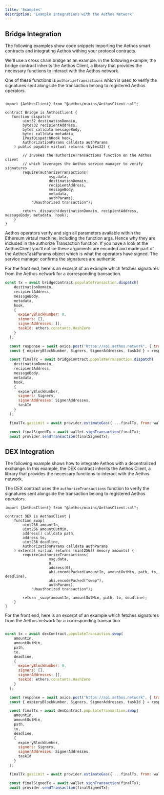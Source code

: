 ```yaml
---
title: 'Examples'
description: 'Example integrations with the Aethos Network'
---
```


## Bridge Integration
The following examples show code snippets importing the Aethos smart contracts and
integrating Aethos withing your protocol contracts.

We'll use a cross chain bridge as an example. In the following example, the bridge contract inherits
the Aethos Client, a library that provides the necessary functions to interact with the Aethos network.

One of these functions is ```authorizeTransactions``` which is used to verify the signatures sent alongside
the transaction belong to registered Aethos operators.

```solidity Bridge.sol

import {AethosClient} from "@aethos/mixins/AethosClient.sol";

contract Bridge is AethosClient {
   function dispatch(
        uint32 destinationDomain,
        bytes32 recipientAddress,
        bytes calldata messageBody,
        bytes calldata metadata,
        IPostDispatchHook hook,
        AuthorizationParams calldata authParams
    ) public payable virtual returns (bytes32) {

        // Invokes the authorizeTransactions function on the Aethos client
        // which leverages the Aethos service manager to verify signatures
        require(authorizeTransactions(
                    msg.data,
                    destinationDomain,
                    recipientAddress,
                    messageBody,
                    metadata,
                    authParams),
            "Unauthorized transaction");

        return _dispatch(destinationDomain, recipientAddress, messageBody, metadata, hook);
    }
}
```
Aethos operators verify and sign all parameters available within the Ethereum virtaul machine, including the function args. Hence why they
are included in the authorize Transaction function. If you have a look at the AethosClient you'll notice these arguments are encoded
and made part of the AethosTaskParams object which is what the operators have signed. The service manager confirms the signatures are authentic

For the front end, here is an excerpt of an example which fetches signatures from the Aethos network for a corresponding
transaction.

```javascript frontend.js
const tx = await bridgeContract.populateTransaction.dispatch(
    destinationDomain,
    recipientAddress,
    messageBody,
    metadata,
    hook,
    {
      expieryBlockNumber: 0,
      signers: [],
      signerAddresses: [],
      taskId: ethers.constants.HashZero
    }
  );

  const response = await axios.post("https://api.aethos.network", { transaction: tx });
  const { expieryBlockNumber, Signers, SignerAddresses, taskId } = response.data;

  const finalTx = await bridgeContract.populateTransaction.dispatch(
    destinationDomain,
    recipientAddress,
    messageBody,
    metadata,
    hook,
    {
      expieryBlockNumber,
      signers: Signers,
      signerAddresses: SignerAddresses,
      taskId
    }
  );

  finalTx.gasLimit = await provider.estimateGas({ ...finalTx, from: wallet.address });

  const finalSignedTx = await wallet.signTransaction(finalTx);
  await provider.sendTransaction(finalSignedTx);
```

## DEX Integration
The following example shows how to integrate Aethos with a decentralized exchange. In this example, the DEX contract
inherits the Aethos Client, a library that provides the necessary functions to interact with the Aethos network.

The DEX contract uses the ```authorizeTransactions``` function to verify the signatures sent alongside the transaction
belong to registered Aethos operators.

```solidity DEX.sol
import {AethosClient} from "@aethos/mixins/AethosClient.sol";

contract DEX is AethosClient {
    function swap(
        uint256 amountIn,
        uint256 amountOutMin,
        address[] calldata path,
        address to,
        uint256 deadline,
        AuthorizationParams calldata authParams
    ) external virtual returns (uint256[] memory amounts) {
        require(authorizeTransactions(
                    msg.data,
                    0,
                    address(0),
                    abi.encodePacked(amountIn, amountOutMin, path, to, deadline),
                    abi.encodePacked("swap"),
                    authParams),
            "Unauthorized transaction");

        return _swap(amountIn, amountOutMin, path, to, deadline);
    }
}
```

For the front end, here is an excerpt of an example which fetches signatures from the Aethos network for a corresponding
transaction.

```javascript frontend.js

const tx = await dexContract.populateTransaction.swap(
    amountIn,
    amountOutMin,
    path,
    to,
    deadline,
    {
      expieryBlockNumber: 0,
      signers: [],
      signerAddresses: [],
      taskId: ethers.constants.HashZero
    }
  );

  const response = await axios.post("https://api.aethos.network", { transaction: tx });
  const { expieryBlockNumber, Signers, SignerAddresses, taskId } = response.data;

  const finalTx = await dexContract.populateTransaction.swap(
    amountIn,
    amountOutMin,
    path,
    to,
    deadline,
    {
      expieryBlockNumber,
      signers: Signers,
      signerAddresses: SignerAddresses,
      taskId
    }
  );

  finalTx.gasLimit = await provider.estimateGas({ ...finalTx, from: wallet.address });

  const finalSignedTx = await wallet.signTransaction(finalTx);
  await provider.sendTransaction(finalSignedTx);
```
